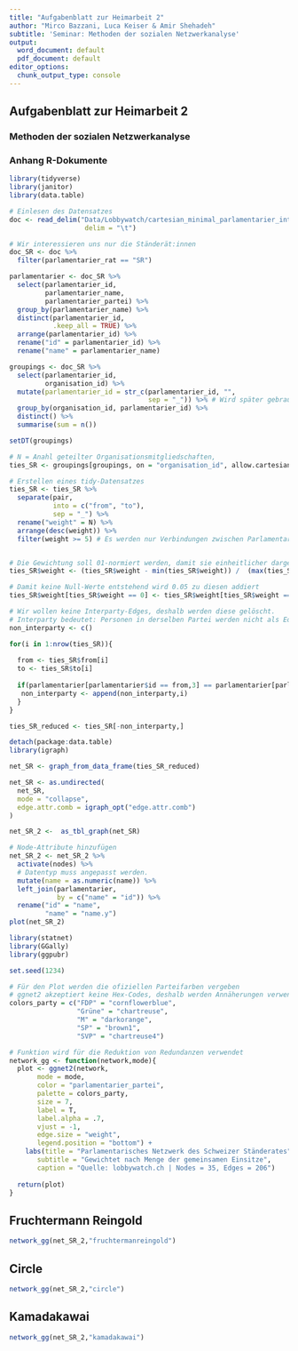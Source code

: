 ```yaml
---
title: "Aufgabenblatt zur Heimarbeit 2"
author: "Mirco Bazzani, Luca Keiser & Amir Shehadeh"
subtitle: 'Seminar: Methoden der sozialen Netzwerkanalyse'
output:
  word_document: default
  pdf_document: default
editor_options:
  chunk_output_type: console
---
```


## Aufgabenblatt zur Heimarbeit 2
### Methoden der sozialen Netzwerkanalyse


### Anhang R-Dokumente

```r
library(tidyverse)
library(janitor)
library(data.table)

# Einlesen des Datensatzes
doc <- read_delim("Data/Lobbywatch/cartesian_minimal_parlamentarier_interessenbindung.csv",
                   delim = "\t")

# Wir interessieren uns nur die Ständerät:innen
doc_SR <- doc %>% 
  filter(parlamentarier_rat == "SR")

parlamentarier <- doc_SR %>% 
  select(parlamentarier_id, 
         parlamentarier_name, 
         parlamentarier_partei) %>% 
  group_by(parlamentarier_name) %>% 
  distinct(parlamentarier_id, 
           .keep_all = TRUE) %>% 
  arrange(parlamentarier_id) %>% 
  rename("id" = parlamentarier_id) %>% 
  rename("name" = parlamentarier_name)

groupings <- doc_SR %>% 
  select(parlamentarier_id,
         organisation_id) %>% 
  mutate(parlamentarier_id = str_c(parlamentarier_id, "",
                                   sep = "_")) %>% # Wird später gebraucht, um die einzelnen IDs wieder voneinander trennen zu können.
  group_by(organisation_id, parlamentarier_id) %>% 
  distinct() %>% 
  summarise(sum = n())

setDT(groupings)

# N = Anahl geteilter Organisationsmitgliedschaften,
ties_SR <- groupings[groupings, on = "organisation_id", allow.cartesian = TRUE][parlamentarier_id<i.parlamentarier_id, .N, .(pair = paste0(parlamentarier_id, i.parlamentarier_id))]

# Erstellen eines tidy-Datensatzes
ties_SR <- ties_SR %>% 
  separate(pair, 
           into = c("from", "to"), 
           sep = "_") %>% 
  rename("weight" = N) %>% 
  arrange(desc(weight)) %>% 
  filter(weight >= 5) # Es werden nur Verbindungen zwischen Parlamentarier:innen verwendet, die in >= 5 gleichen Organisationen einsitzen. 


# Die Gewichtung soll 01-normiert werden, damit sie einheitlicher dargestellt wird
ties_SR$weight <- (ties_SR$weight - min(ties_SR$weight)) /  (max(ties_SR$weight) - min(ties_SR$weight))

# Damit keine Null-Werte entstehend wird 0.05 zu diesen addiert
ties_SR$weight[ties_SR$weight == 0] <- ties_SR$weight[ties_SR$weight == 0] + 0.05

# Wir wollen keine Interparty-Edges, deshalb werden diese gelöscht.
# Interparty bedeutet: Personen in derselben Partei werden nicht als Edge dargestellt.
non_interparty <- c()

for(i in 1:nrow(ties_SR)){
  
  from <- ties_SR$from[i]
  to <- ties_SR$to[i]
  
  if(parlamentarier[parlamentarier$id == from,3] == parlamentarier[parlamentarier$id == to,3]){
   non_interparty <- append(non_interparty,i)
  }
}

ties_SR_reduced <- ties_SR[-non_interparty,]
```

```r
detach(package:data.table)
library(igraph)

net_SR <- graph_from_data_frame(ties_SR_reduced)

net_SR <- as.undirected(
  net_SR,
  mode = "collapse",
  edge.attr.comb = igraph_opt("edge.attr.comb")
)

net_SR_2 <-  as_tbl_graph(net_SR)

# Node-Attribute hinzufügen
net_SR_2 <- net_SR_2 %>% 
  activate(nodes) %>%
  # Datentyp muss angepasst werden.
  mutate(name = as.numeric(name)) %>% 
  left_join(parlamentarier,
            by = c("name" = "id")) %>% 
  rename("id" = "name",
         "name" = "name.y")
plot(net_SR_2)
```

```r
library(statnet)
library(GGally)
library(ggpubr)

set.seed(1234)

# Für den Plot werden die ofiziellen Parteifarben vergeben
# ggnet2 akzeptiert keine Hex-Codes, deshalb werden Annäherungen verwendet
colors_party = c("FDP" = "cornflowerblue",
                 "Grüne" = "chartreuse",
                 "M" = "darkorange",
                 "SP" = "brown1",
                 "SVP" = "chartreuse4")

# Funktion wird für die Reduktion von Redundanzen verwendet
network_gg <- function(network,mode){
  plot <- ggnet2(network,  
       mode = mode,
       color = "parlamentarier_partei",
       palette = colors_party,
       size = 7,
       label = T, 
       label.alpha = .7,
       vjust = -1,
       edge.size = "weight",
       legend.position = "bottom") +
    labs(title = "Parlamentarisches Netzwerk des Schweizer Ständerates",
       subtitle = "Gewichtet nach Menge der gemeinsamen Einsitze",
       caption = "Quelle: lobbywatch.ch | Nodes = 35, Edges = 206")
  
  return(plot)
}

```

## Fruchtermann Reingold

```r
network_gg(net_SR_2,"fruchtermanreingold")
```

## Circle

```r
network_gg(net_SR_2,"circle")
```

## Kamadakawai

```r
network_gg(net_SR_2,"kamadakawai")
```

